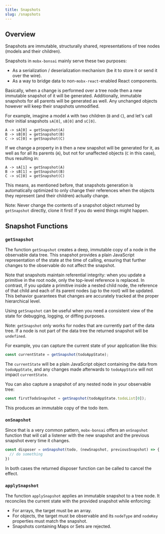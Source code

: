 ```yaml
---
title: Snapshots
slug: /snapshots
---
```


## Overview

Snapshots are immutable, structurally shared, representations of tree nodes (models and their children).

Snapshots in `mobx-bonsai` mainly serve these two purposes:

- As a serialization / deserialization mechanism (be it to store it or send it over the wire).
- As a way to bridge data to non-`mobx-react`-enabled React components.

Basically, when a change is performed over a tree node then a new immutable snapshot of it will be generated. Additionally, immutable snapshots for all parents will be generated as well. Any unchanged objects however will keep their snapshots unmodified.

For example, imagine a model `A` with two children (`B` and `C`), and let's call their initial snapshots `sA[0]`, `sB[0]` and `sC[0]`.

```
A -> sA[0] = getSnapshot(A)
B -> sB[0] = getSnapshot(B)
C -> sC[0] = getSnapshot(C)
```

If we change a property in `B` then a new snapshot will be generated for it, as well as for all its parents (`A`), but not for unaffected objects (`C` in this case), thus resulting in:

```
A -> sA[1] = getSnapshot(A)
B -> sB[1] = getSnapshot(B)
C -> sC[0] = getSnapshot(C)
```

This means, as mentioned before, that snapshots generation is automatically optimized to only change their references when the objects they represent (and their children) actually change.

Note: Never change the contents of a snapshot object returned by `getSnapshot` directly, clone it first! If you do weird things might happen.

## Snapshot Functions

### `getSnapshot`

The function `getSnapshot` creates a deep, immutable copy of a node in the observable data tree. This snapshot provides a plain JavaScript representation of the state at the time of calling, ensuring that further changes to the observable do not affect the snapshot.

Note that snapshots maintain referential integrity: when you update a primitive in the root node, only the top-level reference is replaced. In contrast, if you update a primitive inside a nested child node, the reference of that child and each of its parent nodes (up to the root) will be updated. This behavior guarantees that changes are accurately tracked at the proper hierarchical level.

Using `getSnapshot` can be useful when you need a consistent view of the state for debugging, logging, or diffing purposes.

Note: `getSnapshot` only works for nodes that are currently part of the data tree. If a node is not part of the data tree the returned snapshot will be `undefined`.

For example, you can capture the current state of your application like this:

```ts
const currentState = getSnapshot(todoAppState);
```

The `currentState` will be a plain JavaScript object containing the data from `todoAppState`, and any changes made afterwards to `todoAppState` will not impact `currentState`.

You can also capture a snapshot of any nested node in your observable tree:

```ts
const firstTodoSnapshot = getSnapshot(todoAppState.todoList[0]);
```

This produces an immutable copy of the todo item.

### `onSnapshot`

Since that is a very common pattern, `mobx-bonsai` offers an `onSnapshot` function that will call a listener with the new snapshot and the previous snapshot every time it changes.

```ts
const disposer = onSnapshot(todo, (newSnapshot, previousSnapshot) => {
  // do something
})
```

In both cases the returned disposer function can be called to cancel the effect.

### `applySnapshot`

The function `applySnapshot` applies an immutable snapshot to a tree node. It reconciles the current state with the provided snapshot while enforcing:

- For arrays, the target must be an array.
- For objects, the target must be observable and its `nodeType` and `nodeKey` properties must match the snapshot.
- Snapshots containing Maps or Sets are rejected.

